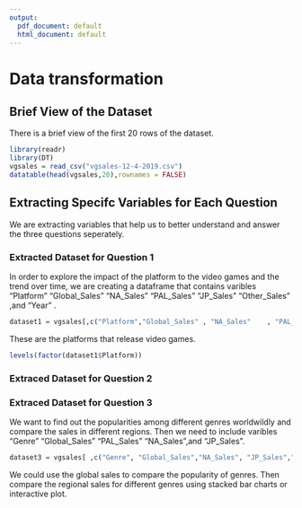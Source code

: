 ```yaml
---
output:
  pdf_document: default
  html_document: default
---
```

# Data transformation


## Brief View of the Dataset
There is a brief view of the first 20 rows of the dataset.
```r
library(readr)
library(DT)
vgsales = read_csv("vgsales-12-4-2019.csv")
datatable(head(vgsales,20),rownames = FALSE)
```




## Extracting Specifc Variables for Each Question

We are extracting variables that help us to better understand and answer the three questions seperately. 

### Extracted Dataset for Question 1

In order to explore the impact of the platform to the video games and the trend over time, we are creating a dataframe that contains varibles "Platform"  "Global_Sales"   "NA_Sales"   "PAL_Sales"  "JP_Sales"   "Other_Sales" ,and "Year" .
```r
dataset1 = vgsales[,c("Platform","Global_Sales" , "NA_Sales"    , "PAL_Sales" , "JP_Sales" ,"Other_Sales","Year" )]
```


These are the platforms that release video games.
```r
levels(factor(dataset1$Platform))
```


### Extraced Dataset for Question 2


### Extraced Dataset for Question 3

We want to find out the popularities among different genres worldwildly and compare the sales in different regions. Then we need to include varibles "Genre" "Global_Sales" "PAL_Sales" "NA_Sales",and "JP_Sales".
```r
dataset3 = vgsales[ ,c("Genre", "Global_Sales","NA_Sales", "JP_Sales","PAL_Sales")]
```

We could use the global sales to compare the popularity of genres. Then compare the regional sales for different genres using stacked bar charts or interactive plot.